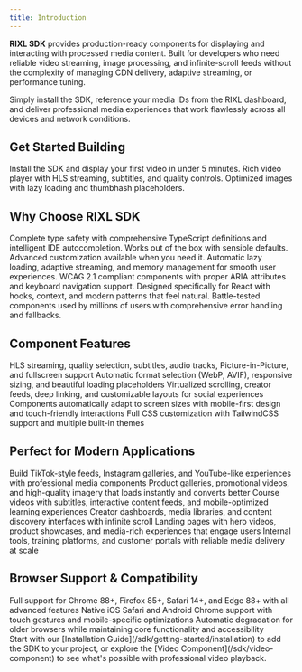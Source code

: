 ```yaml
---
title: Introduction
---
```




**RIXL SDK** provides production-ready components for displaying and interacting with processed media content. Built for developers who need reliable video streaming, image processing, and infinite-scroll feeds without the complexity of managing CDN delivery, adaptive streaming, or performance tuning.

Simply install the SDK, reference your media IDs from the RIXL dashboard, and deliver professional media experiences that work flawlessly across all devices and network conditions.

## Get Started Building

<Columns cols={3}>
  <Card
    title="Getting Started"
    href="/sdk/getting-started/overview"
    icon="book-open"
  >
    Install the SDK and display your first video in under 5 minutes.
  </Card>
  <Card
    title="Video Component"
    href="/sdk/video-component"
    icon="video"
  >
    Rich video player with HLS streaming, subtitles, and quality controls.
  </Card>
  <Card
    title="Image Component"
    href="/sdk/image-component"
    icon="image"
  >
    Optimized images with lazy loading and thumbhash placeholders.
  </Card>

  [//]: # (<Card)

  [//]: # ( title="Feed Component")

  [//]: # ( href="/sdk/feed-component/")

  [//]: # ( icon="rss")

  [//]: # (>)

  [//]: # ( Infinite-scrolling feeds for social and content discovery experiences.)

  [//]: # (</Card>)
</Columns>

## Why Choose RIXL SDK

<Columns cols={3}>
  <Card
    title="TypeScript First"
    icon="code"
  >
    Complete type safety with comprehensive TypeScript definitions and intelligent IDE autocompletion.
  </Card>
  <Card
    title="Zero Configuration"
    icon="zap"
  >
    Works out of the box with sensible defaults. Advanced customization available when you need it.
  </Card>
  <Card
    title="Performance Optimized"
    icon="activity"
  >
    Automatic lazy loading, adaptive streaming, and memory management for smooth user experiences.
  </Card>
  <Card
    title="Accessibility Built-In"
    icon="eye"
  >
    WCAG 2.1 compliant components with proper ARIA attributes and keyboard navigation support.
  </Card>
  <Card
    title="Framework Native"
    icon="layers"
  >
    Designed specifically for React with hooks, context, and modern patterns that feel natural.
  </Card>
  <Card
    title="Production Ready"
    icon="shield"
  >
    Battle-tested components used by millions of users with comprehensive error handling and fallbacks.
  </Card>
</Columns>

## Component Features

<Columns cols={3}>
  <Card
    title="Advanced Video Player"
    icon="play"
  >
    HLS streaming, quality selection, subtitles, audio tracks, Picture-in-Picture, and fullscreen support
  </Card>
  <Card
    title="Smart Image Display"
    icon="image"
  >
    Automatic format selection (WebP, AVIF), responsive sizing, and beautiful loading placeholders
  </Card>
  <Card
    title="Infinite Feeds"
    icon="refresh-cw"
  >
    Virtualized scrolling, creator feeds, deep linking, and customizable layouts for social experiences
  </Card>
  <Card
    title="Responsive Design"
    icon="smartphone"
  >
    Components automatically adapt to screen sizes with mobile-first design and touch-friendly interactions
  </Card>
  <Card
    title="Custom Styling"
    icon="palette"
  >
    Full CSS customization with TailwindCSS support and multiple built-in themes
  </Card>
</Columns>

## Perfect for Modern Applications

<Columns cols={3}>
  <Card
    title="Social Platforms"
    icon="users"
  >
    Build TikTok-style feeds, Instagram galleries, and YouTube-like experiences with professional media components
  </Card>
  <Card
    title="E-commerce Sites"
    icon="shopping-cart"
  >
    Product galleries, promotional videos, and high-quality imagery that loads instantly and converts better
  </Card>
  <Card
    title="Educational Apps"
    icon="graduation-cap"
  >
    Course videos with subtitles, interactive content feeds, and mobile-optimized learning experiences
  </Card>
  <Card
    title="Content Management"
    icon="file-text"
  >
    Creator dashboards, media libraries, and content discovery interfaces with infinite scroll
  </Card>
  <Card
    title="Marketing Campaigns"
    icon="target"
  >
    Landing pages with hero videos, product showcases, and media-rich experiences that engage users
  </Card>
  <Card
    title="Enterprise Applications"
    icon="building"
  >
    Internal tools, training platforms, and customer portals with reliable media delivery at scale
  </Card>
</Columns>

## Browser Support & Compatibility

<Columns cols={3}>
  <Card
    title="Modern Browsers"
    icon="monitor"
  >
    Full support for Chrome 88+, Firefox 85+, Safari 14+, and Edge 88+ with all advanced features
  </Card>
  <Card
    title="Mobile Optimized"
    icon="smartphone"
  >
    Native iOS Safari and Android Chrome support with touch gestures and mobile-specific optimizations
  </Card>
  <Card
    title="Graceful Fallbacks"
    icon="rotate-ccw"
  >
    Automatic degradation for older browsers while maintaining core functionality and accessibility
  </Card>
</Columns>

<div className="mt-12">
  <Callout type="tip" title="Ready to build amazing media experiences?">
    Start with our [Installation Guide](/sdk/getting-started/installation) to add the SDK to your project, or explore
    the [Video Component](/sdk/video-component) to see what's possible with professional video playback.
  </Callout>
</div>
